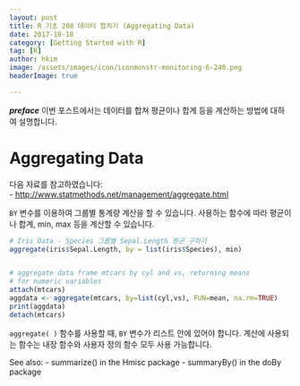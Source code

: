 ```yaml
---
layout: post  
title: R 기초 208 데이터 합치기 (Aggregating Data)  
date: 2017-10-18  
category: [Getting Started with R]  
tag: [R]  
author: hkim  
image: /assets/images/icon/iconmonstr-monitoring-6-240.png
headerImage: true

---
```


***preface*** 이번 포스트에서는 데이터를 합쳐 평균이나 합계 등을 계산하는 방법에 대하여 설명합니다.

# Aggregating Data

다음 자료를 참고하였습니다:  
- [http://www.statmethods.net/management/aggregate.html](http://www.statmethods.net/management/aggregate.html)

`BY ` 변수를 이용하여 그룹별 통계량 계산을 할 수 있습니다. 사용하는 함수에 따라 평균이나 합계, min, max 등을 계산할 수 있습니다.

```r
# Iris Data - Species 그룹별 Sepal.Length 평균 구하기
aggregate(iris$Sepal.Length, by = list(iris$Species), min)


# aggregate data frame mtcars by cyl and vs, returning means
# for numeric variables
attach(mtcars)
aggdata <- aggregate(mtcars, by=list(cyl,vs), FUN=mean, na.rm=TRUE)
print(aggdata)
detach(mtcars)
```

`aggregate( )` 함수를 사용할 때, `BY ` 변수가 리스트 안에 있어야 합니다. 계산에 사용되는 함수는 내장 함수와 사용자 정의 함수 모두 사용 가능합니다.

See also:
- summarize() in the Hmisc package
- summaryBy() in the doBy package
